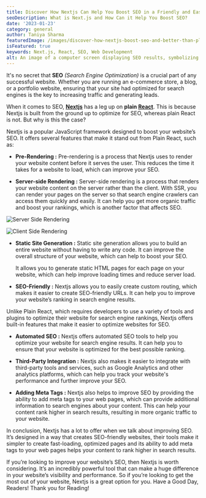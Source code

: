 ```yaml
---
title: Discover How Nextjs Can Help You Boost SEO in a Friendly and Easy Way - Better than Plain React!
seoDescription: What is Next.js and How Can it Help You Boost SEO?
date: '2023-01-23'
category: general
author: Taniya Sharma
featuredImage: /images/discover-how-nextjs-boost-seo-and-better-than-plain-react.jpg
isFeatured: true
keywords: Next.js, React, SEO, Web Development
alt: An image of a computer screen displaying SEO results, symbolizing the importance of SEO and the potential of Next.js for boosting SEO.
---
```


It's no secret that **SEO** _(Search Engine Optimization)_ is a crucial part of any successful website. Whether you are running an e-commerce store, a blog, or a portfolio website, ensuring that your site had optimized for search engines is the key to increasing traffic and generating leads.

When it comes to SEO, [**Nextjs**](https://nextjs.org/) has a leg up on **plain [React](https://reactjs.org/)**. This is because Nextjs is built from the ground up to optimize for SEO, whereas plain React is not. But why is this the case?

Nextjs is a popular JavaScript framework designed to boost your website’s SEO. It offers several features that make it stand out from Plain React, such as:

- **Pre-Rendering :** Pre-rendering is a process that Nextjs uses to render your website content before it serves the user. This reduces the time it takes for a website to load, which can improve your SEO.

- **Server-side Rendering :** Server-side rendering is a process that renders your website content on the server rather than the client. With SSR, you can render your pages on the server so that search engine crawlers can access them quickly and easily. It can help you get more organic traffic and boost your rankings, which is another factor that affects SEO.

![Server Side Rendering](../images/ssr.png)

![Client Side Rendering](../images/ccr.png)

- **Static Site Generation :** Static site generation allows you to build an entire website without having to write any code. It can improve the overall structure of your website, which can help to boost your SEO.

  It allows you to generate static HTML pages for each page on your website, which can help improve loading times and reduce server load.

- **SEO-Friendly :** Nextjs allows you to easily create custom routing, which makes it easier to create SEO-friendly URLs. It can help you to improve your website’s ranking in search engine results.

Unlike Plain React, which requires developers to use a variety of tools and plugins to optimize their website for search engine rankings, Nextjs offers built-in features that make it easier to optimize websites for SEO.

- **Automated SEO :** Nextjs offers automated SEO tools to help you optimize your website for search engine results. It can help you to ensure that your website is optimized for the best possible ranking.

- **Third-Party Integration :** Nextjs also makes it easier to integrate with third-party tools and services, such as Google Analytics and other analytics platforms, which can help you track your website's performance and further improve your SEO.

- **Adding Meta Tags :** Nextjs also helps to improve SEO by providing the ability to add meta tags to your web pages, which can provide additional information to search engines about your content. This can help your content rank higher in search results, resulting in more organic traffic to your website.

In conclusion, Nextjs has a lot to offer when we talk about improving SEO. It’s designed in a way that creates SEO-friendly websites, their tools make it simpler to create fast-loading, optimized pages and its ability to add meta tags to your web pages helps your content to rank higher in search results.

If you’re looking to improve your website’s SEO, then Nextjs is worth considering. It’s an incredibly powerful tool that can make a huge difference in your website’s visibility and performance. So if you’re looking to get the most out of your website, Nextjs is a great option for you.
Have a Good Day, Readers!
Thank you for Reading!
